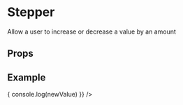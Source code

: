 
<Meta title="4. Form/Stepper" component={Stepper} />

# Stepper

Allow a user to increase or decrease a value by an amount

## Props

<Props of={Stepper} />

## Example

<Preview>
    <Story name="Default">
        <Stepper
            incrementBy={10}
            label={'Number of burgers'}
            value={20}
            onChange={(newValue) => {
                console.log(newValue)
            }}
        />
    </Story>
</Preview>
